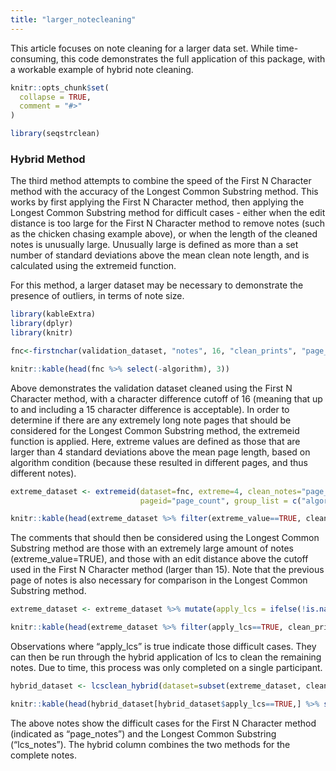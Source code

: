 ```yaml
---
title: "larger_notecleaning"
---
```


This article focuses on note cleaning for a larger data set.
While time-consuming, this code demonstrates the full application of this package, with a workable example of hybrid note cleaning.

```r
knitr::opts_chunk$set(
  collapse = TRUE,
  comment = "#>"
)
```

```r
library(seqstrclean)
```


### Hybrid Method

The third method attempts to combine the speed of the First N Character method with the accuracy of the Longest Common Substring method.
This works by first applying the First N Character method, then applying the Longest Common Substring method for difficult cases - either when the edit distance is too large for the First N Character method to remove notes (such as the chicken chasing example above), or when the length of the cleaned notes is unusually large.
Unusually large is defined as more than a set number of standard deviations above the mean clean note length, and is calculated using the extremeid function.

For this method, a larger dataset may be necessary to demonstrate the presence of outliers, in terms of note size.



```r
library(kableExtra)
library(dplyr)
library(knitr)

fnc<-firstnchar(validation_dataset, "notes", 16, "clean_prints", "page_count")

knitr::kable(head(fnc %>% select(-algorithm), 3))
```

Above demonstrates the validation dataset cleaned using the First N Character method, with a character difference cutoff of 16 (meaning that up to and including a 15 character difference is acceptable). 
In order to determine if there are any extremely long note pages that should be considered for the Longest Common Substring method, the extremeid function is applied.
Here, extreme values are defined as those that are larger than 4 standard deviations above the mean page length, based on algorithm condition (because these resulted in different pages, and thus different notes).

```r

extreme_dataset <- extremeid(dataset=fnc, extreme=4, clean_notes="page_notes", 
                             pageid="page_count", group_list = c("algorithm"))

knitr::kable(head(extreme_dataset %>% filter(extreme_value==TRUE, clean_prints==39) %>% subset(select=c("clean_prints", "page_count", "notes", "corrected_notes", "page_notes", "extreme_value")), 1))

```


The comments that should then be considered using the Longest Common Substring method are those with an extremely large amount of notes (extreme_value=TRUE), and those with an edit distance above the cutoff used in the First N Character method (larger than 15).
Note that the previous page of notes is also necessary for comparison in the Longest Common Substring method.

```r

extreme_dataset <- extreme_dataset %>% mutate(apply_lcs = ifelse(!is.na(edit_distance) & (extreme_value==TRUE | edit_distance > 15), TRUE, FALSE))

knitr::kable(head(extreme_dataset %>% filter(apply_lcs==TRUE, clean_prints==39) %>% subset(select=c("clean_prints", "page_count", "notes", "page_notes", "apply_lcs")), 1))

```



Observations where "apply_lcs" is true indicate those difficult cases.
They can then be run through the hybrid application of lcs to clean the remaining notes. Due to time, this process was only completed on a single participant.


```r

hybrid_dataset <- lcsclean_hybrid(dataset=subset(extreme_dataset, clean_prints==39), notes="notes", propor=0.333, identifier="clean_prints", pageid="page_count", toclean="apply_lcs")

knitr::kable(head(hybrid_dataset[hybrid_dataset$apply_lcs==TRUE,] %>% subset(select=c("clean_prints", "page_count", "notes", "page_notes", "lcs_notes")), 1))

```

The above notes show the difficult cases for the First N Character method (indicated as "page_notes") and the Longest Common Substring ("lcs_notes"). 
The hybrid column combines the two methods for the complete notes.

